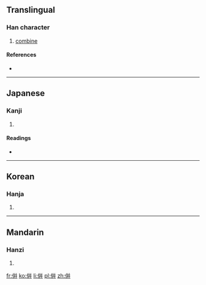 {{also|併}}
==Translingual==

===Han character===
{{Han char|rn=9|rad=人|as=08|sn=10|four=|canj=人卜十十 (OYJJ), X人卜十十 (XOYJJ)}}

# [[combine]]

====References====
* {{Han ref|kx=0107.040|dkj=00746|dj=0227.140|hdz=10182.060|uh=5002|ud=20482}}

----

==Japanese==

===Kanji===
{{ja-kanji|grade=|rs=人08}}

# {{defn|lang=ja|sort=人08}}

====Readings====
* {{ja-readings|on=[[へい]] (hei)|kun=[[あわせる]] (awaseru), [[ならぶ]] (narabu), [[しかし]] (shikashi)}}

----

==Korean==

===Hanja===
{{ko-hanja|hangeul=병|rv=byeong|mr=pyŏng}}

# {{defn|lang=ko|sort=人08}}

----

==Mandarin==

===Hanzi===
{{cmn-hanzi|pin=[[bìng]] ([[bing4]])|wg=ping<sup>4</sup>}}

# {{defn|lang=cmn|sort=人08}}

[[fr:倂]]
[[ko:倂]]
[[li:倂]]
[[pl:倂]]
[[zh:倂]]